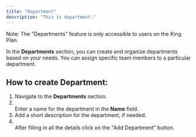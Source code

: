```yaml
---
title: "Department"
description: "This is department."
---
```


<Info>
  Note: The "Departments" feature is only accessible to users on the King Plan.
</Info>

In the **Departments** section, you can create and organize departments based on your needs. You can assign specific team members to a particular department.

## **How to create Department:**

1. Navigate to the **Departments** section.
2. \
   Enter a name for the department in the **Name** field.
3. Add a short description for the department, if needed.
4. \
   After filling in all the details click on the  "Add Department" button.